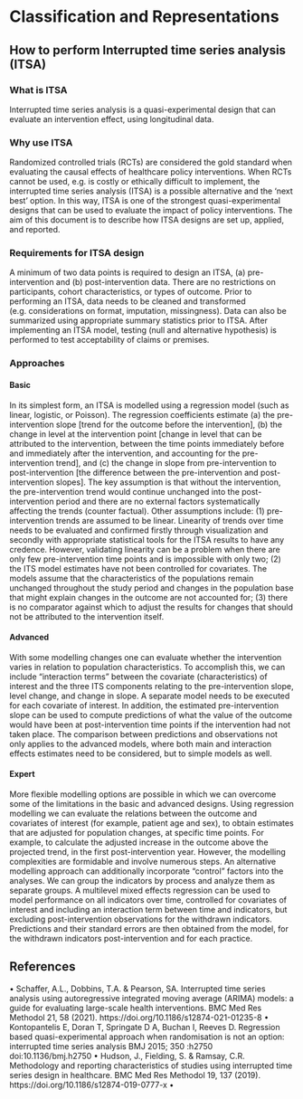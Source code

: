 # Classification and Representations
## How to perform Interrupted time series analysis (ITSA)

### What is ITSA
Interrupted time series analysis is a quasi-experimental design that can evaluate an intervention effect, using longitudinal data. 

### Why use ITSA
Randomized controlled trials (RCTs) are considered the gold standard when evaluating the causal effects of healthcare policy interventions. When RCTs cannot be used, e.g. is costly or ethically difficult to implement, the interrupted time series analysis (ITSA) is a possible alternative and the ‘next best’ option. In this way, ITSA is one of the strongest quasi-experimental designs that can be used to evaluate the impact of policy interventions. The aim of this document is to describe how ITSA designs are set up, applied, and reported.

### Requirements for ITSA design
A minimum of two data points is required to design an ITSA, (a) pre-intervention and (b) post-intervention data. There are no restrictions on participants, cohort characteristics, or types of outcome. Prior to performing an ITSA, data needs to be cleaned and transformed (e.g. considerations on format, imputation, missingness). Data can also be summarized using appropriate summary statistics prior to ITSA. After implementing an ITSA model, testing (null and alternative hypothesis) is performed to test acceptability of claims or premises. 

### Approaches

#### Basic
In its simplest form, an ITSA is modelled using a regression model (such as linear, logistic, or Poisson). The regression coefficients estimate (a) the pre-intervention slope [trend for the outcome before the intervention], (b) the change in level at the intervention point [change in level that can be attributed to the intervention, between the time points immediately before and immediately after the intervention, and accounting for the pre-intervention trend], and (c) the change in slope from pre-intervention to post-intervention [the difference between the pre-intervention and post-intervention slopes]. 
The key assumption is that without the intervention, the pre-intervention trend would continue unchanged into the post-intervention period and there are no external factors systematically affecting the trends (counter factual).
Other assumptions include: (1) pre-intervention trends are assumed to be linear. Linearity of trends over time needs to be evaluated and confirmed firstly through visualization and secondly with appropriate statistical tools for the ITSA results to have any credence. However, validating linearity can be a problem when there are only few pre-intervention time points and is impossible with only two; (2) the ITS model estimates have not been controlled for covariates. The models assume that the characteristics of the populations remain unchanged throughout the study period and changes in the population base that might explain changes in the outcome are not accounted for; (3) there is no comparator against which to adjust the results for changes that should not be attributed to the intervention itself.

#### Advanced
With some modelling changes one can evaluate whether the intervention varies in relation to population characteristics. To accomplish this, we can include “interaction terms” between the covariate (characteristics) of interest and the three ITS components relating to the pre-intervention slope, level change, and change in slope. A separate model needs to be executed for each covariate of interest.
In addition, the estimated pre-intervention slope can be used to compute predictions of what the value of the outcome would have been at post-intervention time points if the intervention had not taken place. The comparison between predictions and observations not only applies to the advanced models, where both main and interaction effects estimates need to be considered, but to simple models as well. 

#### Expert
More flexible modelling options are possible in which we can overcome some of the limitations in the basic and advanced designs.
Using regression modelling we can evaluate the relations between the outcome and covariates of interest (for example, patient age and sex), to obtain estimates that are adjusted for population changes, at specific time points. For example, to calculate the adjusted increase in the outcome above the projected trend, in the first post-intervention year. However, the modelling complexities are formidable and involve numerous steps. 
An alternative modelling approach can additionally incorporate “control” factors into the analyses. We can group the indicators by process and analyze them as separate groups. A multilevel mixed effects regression can be used to model performance on all indicators over time, controlled for covariates of interest and including an interaction term between time and indicators, but excluding post-intervention observations for the withdrawn indicators. 
Predictions and their standard errors are then obtained from the model, for the withdrawn indicators post-intervention and for each practice. 


## References
•	Schaffer, A.L., Dobbins, T.A. & Pearson, SA. Interrupted time series analysis using autoregressive integrated moving average (ARIMA) models: a guide for evaluating large-scale health interventions. BMC Med Res Methodol 21, 58 (2021). https://doi.org/10.1186/s12874-021-01235-8
•	Kontopantelis E, Doran T, Springate D A, Buchan I, Reeves D. Regression based quasi-experimental approach when randomisation is not an option: interrupted time series analysis BMJ 2015; 350 :h2750 doi:10.1136/bmj.h2750
•	Hudson, J., Fielding, S. & Ramsay, C.R. Methodology and reporting characteristics of studies using interrupted time series design in healthcare. BMC Med Res Methodol 19, 137 (2019). https://doi.org/10.1186/s12874-019-0777-x
•	


